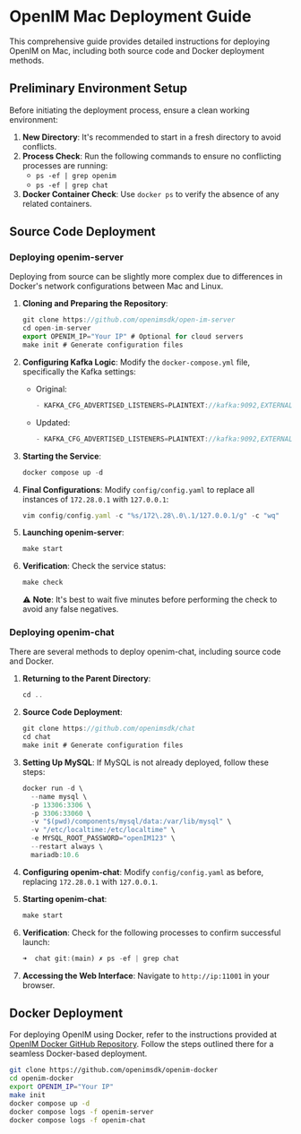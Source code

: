 # OpenIM Mac Deployment Guide

This comprehensive guide provides detailed instructions for deploying OpenIM on Mac, including both source code and Docker deployment methods.

## Preliminary Environment Setup

Before initiating the deployment process, ensure a clean working environment:

1. **New Directory**: It's recommended to start in a fresh directory to avoid conflicts.
2. **Process Check**: Run the following commands to ensure no conflicting processes are running:
   - `ps -ef | grep openim`
   - `ps -ef | grep chat`
3. **Docker Container Check**: Use `docker ps` to verify the absence of any related containers.

## Source Code Deployment

### Deploying openim-server

Deploying from source can be slightly more complex due to differences in Docker's network configurations between Mac and Linux.

1. **Cloning and Preparing the Repository**:
   ```jsx
   git clone https://github.com/openimsdk/open-im-server
   cd open-im-server
   export OPENIM_IP="Your IP" # Optional for cloud servers
   make init # Generate configuration files
   ```

2. **Configuring Kafka Logic**: Modify the `docker-compose.yml` file, specifically the Kafka settings:
   - Original:
     ```jsx
     - KAFKA_CFG_ADVERTISED_LISTENERS=PLAINTEXT://kafka:9092,EXTERNAL://${DOCKER_BRIDGE_GATEWAY:-172.28.0.1}:${KAFKA_PORT:-19094}
     ```
   - Updated:
     ```jsx
     - KAFKA_CFG_ADVERTISED_LISTENERS=PLAINTEXT://kafka:9092,EXTERNAL://127.0.0.1:${KAFKA_PORT:-19094}
     ```

3. **Starting the Service**:
   ```jsx
   docker compose up -d
   ```

4. **Final Configurations**: Modify `config/config.yaml` to replace all instances of `172.28.0.1` with `127.0.0.1`:
   ```jsx
   vim config/config.yaml -c "%s/172\.28\.0\.1/127.0.0.1/g" -c "wq"
   ```

5. **Launching openim-server**:
   ```jsx
   make start
   ```

6. **Verification**: Check the service status:
   ```jsx
   make check
   ```
   ⚠️ **Note**: It's best to wait five minutes before performing the check to avoid any false negatives.

### Deploying openim-chat

There are several methods to deploy openim-chat, including source code and Docker.

1. **Returning to the Parent Directory**:
   ```jsx
   cd ..
   ```

2. **Source Code Deployment**:
   ```jsx
   git clone https://github.com/openimsdk/chat
   cd chat
   make init # Generate configuration files
   ```

3. **Setting Up MySQL**: If MySQL is not already deployed, follow these steps:
   ```jsx
   docker run -d \
     --name mysql \
     -p 13306:3306 \
     -p 3306:33060 \
     -v "$(pwd)/components/mysql/data:/var/lib/mysql" \
     -v "/etc/localtime:/etc/localtime" \
     -e MYSQL_ROOT_PASSWORD="openIM123" \
     --restart always \
     mariadb:10.6
   ```

4. **Configuring openim-chat**: Modify `config/config.yaml` as before, replacing `172.28.0.1` with `127.0.0.1`.

5. **Starting openim-chat**:
   ```jsx
   make start
   ```

6. **Verification**: Check for the following processes to confirm successful launch:
   ```jsx
   ➜  chat git:(main) ✗ ps -ef | grep chat
   ```

7. **Accessing the Web Interface**: Navigate to `http://ip:11001` in your browser.

## Docker Deployment

For deploying OpenIM using Docker, refer to the instructions provided at [OpenIM Docker GitHub Repository](https://github.com/openimsdk/openim-docker). Follow the steps outlined there for a seamless Docker-based deployment.

```bash
git clone https://github.com/openimsdk/openim-docker
cd openim-docker
export OPENIM_IP="Your IP"
make init
docker compose up -d 
docker compose logs -f openim-server
docker compose logs -f openim-chat
```
